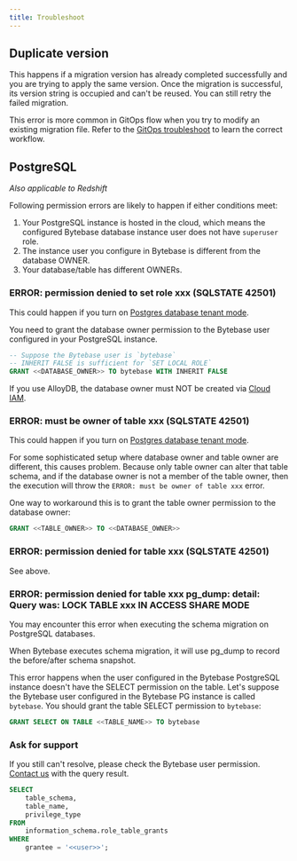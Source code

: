 ```yaml
---
title: Troubleshoot
---
```


## Duplicate version

This happens if a migration version has already completed successfully and you are trying to apply the same version. Once the migration is successful, its version string is occupied and can't be reused. You can still retry the failed migration.

This error is more common in GitOps flow when you try to modify an existing migration file. Refer to the [GitOps troubleshoot](/change-database/troubleshoot#duplicate-version)
to learn the correct workflow.

## PostgreSQL

_Also applicable to Redshift_

<Note>

Following permission errors are likely to happen if either conditions meet:

1. Your PostgreSQL instance is hosted in the cloud, which means the configured Bytebase database instance
   user does not have `superuser` role.
1. The instance user you configure in Bytebase is different from the database OWNER.
1. Your database/table has different OWNERs.

</Note>

### ERROR: permission denied to set role xxx (SQLSTATE 42501)

This could happen if you turn on [Postgres database tenant mode](/change-database/settings#postgres-tenant-mode).

You need to grant the database owner permission to the Bytebase user configured in your PostgreSQL instance.

```sql
-- Suppose the Bytebase user is `bytebase`
-- INHERIT FALSE is sufficient for `SET LOCAL ROLE`
GRANT <<DATABASE_OWNER>> TO bytebase WITH INHERIT FALSE
```

<Note>

If you use AlloyDB, the database owner must NOT be created via [Cloud IAM](https://cloud.google.com/alloydb/docs/manage-iam-authn).

</Note>

### ERROR: must be owner of table xxx (SQLSTATE 42501)

This could happen if you turn on [Postgres database tenant mode](/change-database/settings#postgres-tenant-mode).

For some sophisticated setup where database owner and table owner are different, this causes problem.
Because only table owner can alter that table schema, and if the database owner is not a member of
the table owner, then the execution will throw the `ERROR: must be owner of table xxx` error.

One way to workaround this is to grant the table owner permission to the database owner:

```sql
GRANT <<TABLE_OWNER>> TO <<DATABASE_OWNER>>
```

### ERROR: permission denied for table xxx (SQLSTATE 42501)

See above.

### ERROR: permission denied for table xxx pg_dump: detail: Query was: LOCK TABLE xxx IN ACCESS SHARE MODE

You may encounter this error when executing the schema migration on PostgreSQL databases.

When Bytebase executes schema migration, it will use pg_dump to record the before/after schema snapshot.

This error happens when the user configured in the Bytebase PostgreSQL instance doesn't have the SELECT permission on the table. Let's suppose the Bytebase user
configured in the Bytebase PG instance is called `bytebase`. You should grant
the table SELECT permission to `bytebase`:

```sql
GRANT SELECT ON TABLE <<TABLE_NAME>> TO bytebase
```

### Ask for support

If you still can't resolve, please check the Bytebase user permission. [Contact us](/faq/#how-to-reach-us)
with the query result.

```sql
SELECT
    table_schema,
    table_name,
    privilege_type
FROM
    information_schema.role_table_grants
WHERE
    grantee = '<<user>>';
```
